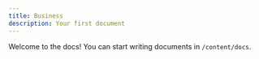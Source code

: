 ---
title: Business
description: Your first document
---

Welcome to the docs! You can start writing documents in `/content/docs`.